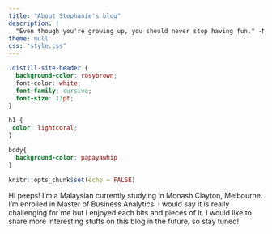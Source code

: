 ```yaml
---
title: "About Stephanie's blog"
description: |
  "Even though you're growing up, you should never stop having fun." -Nina Dobrev.
theme: null
css: "style.css"
---
```



```css
.distill-site-header {
  background-color: rosybrown;
  font-color: white;
  font-family: cursive;
  font-size: 13pt;
}
```

```css
h1 {
 color: lightcoral;
}
```

```css
body{
  background-color: papayawhip
}
```

```r
knitr::opts_chunk$set(echo = FALSE)
```

Hi peeps! I'm a Malaysian currently studying in Monash Clayton, Melbourne.
I'm enrolled in Master of Business Analytics. I would say it is really challenging for me but I enjoyed each bits and pieces of it. I would like to share more interesting stuffs on this blog in the future, so stay tuned!